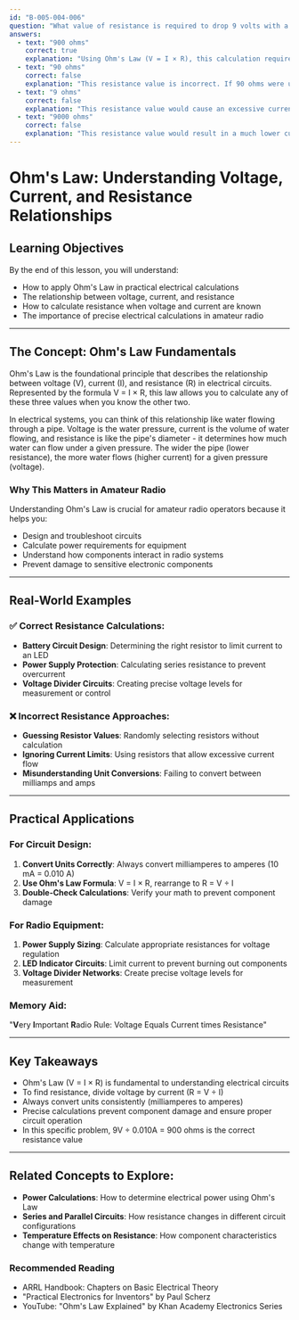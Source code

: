 ```yaml
---
id: "B-005-004-006"
question: "What value of resistance is required to drop 9 volts with a current of 10 milliamperes?"
answers:
  - text: "900 ohms"
    correct: true
    explanation: "Using Ohm's Law (V = I × R), this calculation requires dividing the voltage (9V) by the current (0.010A). 9V ÷ 0.010A = 900 ohms. This represents the precise resistance needed to create the specified voltage drop with the given current flow, demonstrating the fundamental relationship between voltage, current, and resistance in electrical circuits."
  - text: "90 ohms"
    correct: false
    explanation: "This resistance value is incorrect. If 90 ohms were used, the resulting current would be 0.1A (100 mA) at 9V, which does not match the specified 10 milliampere current requirement. The calculation 9V ÷ 0.1A = 90 ohms fails to meet the problem's specific parameters."
  - text: "9 ohms"
    correct: false
    explanation: "This resistance value would cause an excessive current flow. At 9V ÷ 9 ohms, the current would be 1A (1000 mA), which is far higher than the 10 milliamperes specified in the problem. This demonstrates how low resistance leads to higher current in electrical circuits."
  - text: "9000 ohms"
    correct: false
    explanation: "This resistance value would result in a much lower current than specified. Using Ohm's Law, 9V ÷ 9000 ohms would produce only 0.001A (1 mA), which is one-tenth of the required 10 milliamperes. This shows how high resistance restricts current flow in electrical circuits."
---
```


# Ohm's Law: Understanding Voltage, Current, and Resistance Relationships

## Learning Objectives
By the end of this lesson, you will understand:
- How to apply Ohm's Law in practical electrical calculations
- The relationship between voltage, current, and resistance
- How to calculate resistance when voltage and current are known
- The importance of precise electrical calculations in amateur radio

---

## The Concept: Ohm's Law Fundamentals

Ohm's Law is the foundational principle that describes the relationship between voltage (V), current (I), and resistance (R) in electrical circuits. Represented by the formula V = I × R, this law allows you to calculate any of these three values when you know the other two.

In electrical systems, you can think of this relationship like water flowing through a pipe. Voltage is the water pressure, current is the volume of water flowing, and resistance is like the pipe's diameter - it determines how much water can flow under a given pressure. The wider the pipe (lower resistance), the more water flows (higher current) for a given pressure (voltage).

### Why This Matters in Amateur Radio

Understanding Ohm's Law is crucial for amateur radio operators because it helps you:
- Design and troubleshoot circuits
- Calculate power requirements for equipment
- Understand how components interact in radio systems
- Prevent damage to sensitive electronic components

---

## Real-World Examples

### ✅ Correct Resistance Calculations:
- **Battery Circuit Design**: Determining the right resistor to limit current to an LED
- **Power Supply Protection**: Calculating series resistance to prevent overcurrent
- **Voltage Divider Circuits**: Creating precise voltage levels for measurement or control

### ❌ Incorrect Resistance Approaches:
- **Guessing Resistor Values**: Randomly selecting resistors without calculation
- **Ignoring Current Limits**: Using resistors that allow excessive current flow
- **Misunderstanding Unit Conversions**: Failing to convert between milliamps and amps

---

## Practical Applications

### For Circuit Design:
1. **Convert Units Correctly**: Always convert milliamperes to amperes (10 mA = 0.010 A)
2. **Use Ohm's Law Formula**: V = I × R, rearrange to R = V ÷ I
3. **Double-Check Calculations**: Verify your math to prevent component damage

### For Radio Equipment:
1. **Power Supply Sizing**: Calculate appropriate resistances for voltage regulation
2. **LED Indicator Circuits**: Limit current to prevent burning out components
3. **Voltage Divider Networks**: Create precise voltage levels for measurement

### Memory Aid:
"**V**ery **I**mportant **R**adio Rule: Voltage Equals Current times Resistance"

---

## Key Takeaways

- Ohm's Law (V = I × R) is fundamental to understanding electrical circuits
- To find resistance, divide voltage by current (R = V ÷ I)
- Always convert units consistently (milliamperes to amperes)
- Precise calculations prevent component damage and ensure proper circuit operation
- In this specific problem, 9V ÷ 0.010A = 900 ohms is the correct resistance value

---

## Related Concepts to Explore:
- **Power Calculations**: How to determine electrical power using Ohm's Law
- **Series and Parallel Circuits**: How resistance changes in different circuit configurations
- **Temperature Effects on Resistance**: How component characteristics change with temperature

### Recommended Reading
- ARRL Handbook: Chapters on Basic Electrical Theory
- "Practical Electronics for Inventors" by Paul Scherz
- YouTube: "Ohm's Law Explained" by Khan Academy Electronics Series